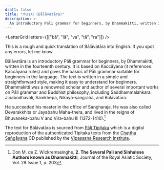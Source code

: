```yaml
---
draft: false
title: "𑀩𑀸𑀮𑀸𑀯𑀢𑀸𑀭 (Bālāvatāra)"
description: >
  An introductory Pali grammar for beginners, by Dhammakitti, written in the fourteenth century. It is based on the Kaccāyana and gives the basics of Pali grammar suitable for beginners in the language.
---
```



<LetterGrid letters={[["bā", "lā", "va", "tā", "ra"]]} />

This is a rough and quick translation of Bālāvatāra into English. If you spot any errors, let me know.

Bālāvatāra is an introductory Pāli grammar for beginners, by Dhammakitti, written in the fourteenth century. It is based on Kaccāyana (it references Kaccāyana rules) and gives the basics of Pāli grammar suitable for beginners in the language. The text is written in a simple and straightforward style, making it easy to understand for beginners. Dhammakitti was a renowned scholar and author of several important works on Pāli grammar and Buddhist philosophy, including Saddhammalahkara, Jinabodhavali, Samkhepa, Nikaya-sangraha, and Bālāvatāra.

He succeeded his master in the office of Sangharaja. He was also called Devarakkhita or Jayabahu Maha-thera, and lived in the reigns of Bhuvaneka-bahu V and Vira-bahu III (1372-1410).[^1]

[^1]: Don M. de Z. Wickremasinghe, **2. The Several Pali and Sinhalese Authors known as Dhammakitti**, Journal of the Royal Asiatic Society, Vol. 28 Issue 1, p. 203

The text for Bālāvatāra is sourced from [Pāḷi Tipiṭaka](https://tipitaka.org) which is a digital reproduction of the authenticated Tipitaka texts from the [Chaṭṭha Saṅgāyana](https://www.tipitaka.org/chattha.html) CD published by the [Vipassana Research Institute](http://www.vridhamma.org/Home.aspx).
